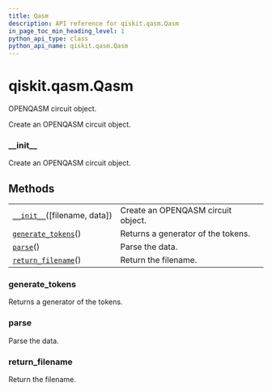 ```yaml
---
title: Qasm
description: API reference for qiskit.qasm.Qasm
in_page_toc_min_heading_level: 1
python_api_type: class
python_api_name: qiskit.qasm.Qasm
---
```


# qiskit.qasm.Qasm

<Class id="qiskit.qasm.Qasm" isDedicatedPage={true} github="https://github.com/qiskit/qiskit/tree/stable/0.18/qiskit/qasm/qasm.py" signature="Qasm(filename=None, data=None)">
  OPENQASM circuit object.

  Create an OPENQASM circuit object.

  ### \_\_init\_\_

  <Function id="qiskit.qasm.Qasm.__init__" signature="__init__(filename=None, data=None)">
    Create an OPENQASM circuit object.
  </Function>

  ## Methods

  |                                                                                             |                                    |
  | ------------------------------------------------------------------------------------------- | ---------------------------------- |
  | [`__init__`](#qiskit.qasm.Qasm.__init__ "qiskit.qasm.Qasm.__init__")(\[filename, data])     | Create an OPENQASM circuit object. |
  | [`generate_tokens`](#qiskit.qasm.Qasm.generate_tokens "qiskit.qasm.Qasm.generate_tokens")() | Returns a generator of the tokens. |
  | [`parse`](#qiskit.qasm.Qasm.parse "qiskit.qasm.Qasm.parse")()                               | Parse the data.                    |
  | [`return_filename`](#qiskit.qasm.Qasm.return_filename "qiskit.qasm.Qasm.return_filename")() | Return the filename.               |

  ### generate\_tokens

  <Function id="qiskit.qasm.Qasm.generate_tokens" signature="generate_tokens()">
    Returns a generator of the tokens.
  </Function>

  ### parse

  <Function id="qiskit.qasm.Qasm.parse" signature="parse()">
    Parse the data.
  </Function>

  ### return\_filename

  <Function id="qiskit.qasm.Qasm.return_filename" signature="return_filename()">
    Return the filename.
  </Function>
</Class>

